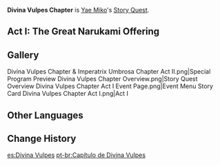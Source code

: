 {{Chapter Infobox
|character       = Yae Miko
|short           = Divina Vulpes
|act1            = The Great Narukami Offering
|ARReq1          = 40
|keyReq1         = 1
|archonQuestReq1 = [[Chapter II]]: Act III - [[Omnipresence Over Mortals]]
|storyQuestReq1  = [[Imperatrix Umbrosa Chapter]]: Act II - [[Transient Dreams]]
}}
'''Divina Vulpes Chapter''' is [[Yae Miko]]'s [[Story Quest]].

==Act I: The Great Narukami Offering==
{{Main|The Great Narukami Offering}}
{{Description|"If you speak a special incantion in the dead of night, your wish will come true, whatever it is!"<br />Such rumors have been spreading throughout [[Inazuma]]'s streets and alleys and have gained quite the ardent following amongst people.<br />A swordmaster whose behavior has been out of sorts, a storied light novel, and it's mysterious author... Does the plot stop here, or is there more to it? The truth shall come to light on a moonless night.<br />All feasts will end, and all banquets will cease. See them off with a big smile, and thus bring the past, at last, to an end.}}
{{Transclude|The Great Narukami Offering|List of Quests}}

==Gallery==
<gallery hideaddbutton="true" captionalign="center">
Divina Vulpes Chapter & Imperatrix Umbrosa Chapter Act II.png|Special Program Preview
Divina Vulpes Chapter Overview.png|Story Quest Overview
Divina Vulpes Chapter Act I Event Page.png|Event Menu
Story Card Divina Vulpes Chapter Act I.png|Act I
</gallery>

==Other Languages==
{{Other Languages
|en      = Divina Vulpes Chapter
|zhs     = 仙狐之章
|zhs_rm  = Xiān Hú zhī Zhāng
|zht     = 仙狐之章
|zht_rm  = Xiān Hú zhī Zhāng
|zh_tl   = Immortal Fox's Chapter
|ja      = 仙狐の章
|ja_rm   = Senko no Shou
|ja_tl   = 
|ko      = 선호의 장
|ko_rm   = Seonho-ui Jang
|ko_tl   = Adeptus Fox Chapter
|es      = Divina Vulpes
|fr      = Divina Vulpes
|ru      = Божественная кицунэ
|ru_tl   = Divine Kitsune
|th      = บทแห่งเซียนจิ้งจอก
|th_rm   = Bot Haeng Sian Chingchok
|th_tl   = Chapter of the Immortal Fox
|vi      = {{tt|Chương|章}} {{tt|Tiên Hồ|仙狐}}
|vi_tl   = Immortal Fox Chapter{{Sino|vi|part=1}}
|de      = Divina Vulpes
|id      = Chapter Divina Vulpes
|pt      = Capítulo de Divina Vulpes
|pt_tl   = 
}}

==Change History==
{{Change History|2.5}}

[[es:Divina Vulpes]]
[[pt-br:Capítulo de Divina Vulpes]]